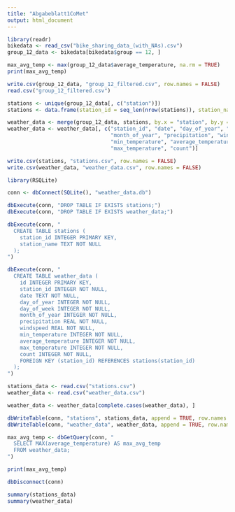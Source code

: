 ```yaml
---
title: "Abgabeblatt1CoMet"
output: html_document
---
```


```r
library(readr)
bikedata <- read_csv("bike_sharing_data_(with_NAs).csv")
group_12_data <- bikedata[bikedata$group == 12, ]
```
```r
max_avg_temp <- max(group_12_data$average_temperature, na.rm = TRUE)
print(max_avg_temp)

```
```r
write.csv(group_12_data, "group_12_filtered.csv", row.names = FALSE)
read.csv("group_12_filtered.csv")
```

```r
stations <- unique(group_12_data[, c("station")])
stations <- data.frame(station_id = seq_len(nrow(stations)), station_name = stations$station)

weather_data <- merge(group_12_data, stations, by.x = "station", by.y = "station_name")
weather_data <- weather_data[, c("station_id", "date", "day_of_year", "day_of_week",
                                 "month_of_year", "precipitation", "windspeed",
                                 "min_temperature", "average_temperature", 
                                 "max_temperature", "count")]

write.csv(stations, "stations.csv", row.names = FALSE)
write.csv(weather_data, "weather_data.csv", row.names = FALSE)

```

```r
library(RSQLite)

conn <- dbConnect(SQLite(), "weather_data.db")

dbExecute(conn, "DROP TABLE IF EXISTS stations;")
dbExecute(conn, "DROP TABLE IF EXISTS weather_data;")

dbExecute(conn, "
  CREATE TABLE stations (
    station_id INTEGER PRIMARY KEY,
    station_name TEXT NOT NULL
  );
")

dbExecute(conn, "
  CREATE TABLE weather_data (
    id INTEGER PRIMARY KEY,
    station_id INTEGER NOT NULL,
    date TEXT NOT NULL,
    day_of_year INTEGER NOT NULL,
    day_of_week INTEGER NOT NULL,
    month_of_year INTEGER NOT NULL,
    precipitation REAL NOT NULL,
    windspeed REAL NOT NULL,
    min_temperature INTEGER NOT NULL,
    average_temperature INTEGER NOT NULL,
    max_temperature INTEGER NOT NULL,
    count INTEGER NOT NULL,
    FOREIGN KEY (station_id) REFERENCES stations(station_id)
  );
")

stations_data <- read.csv("stations.csv")
weather_data <- read.csv("weather_data.csv")

weather_data <- weather_data[complete.cases(weather_data), ]

dbWriteTable(conn, "stations", stations_data, append = TRUE, row.names = FALSE)
dbWriteTable(conn, "weather_data", weather_data, append = TRUE, row.names = FALSE)

max_avg_temp <- dbGetQuery(conn, "
  SELECT MAX(average_temperature) AS max_avg_temp
  FROM weather_data;
")

print(max_avg_temp)

dbDisconnect(conn)


```
```r

summary(stations_data)
summary(weather_data)

```